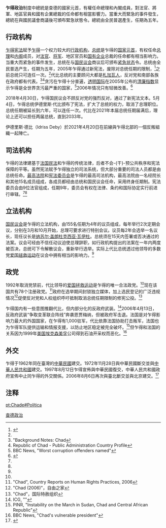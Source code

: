 '''乍得政治'''制度中總統是查德的國家元首，有權任命總理和內閣成員，對法官、將軍、地區官員和國有企業總裁的任命都有相當影響力。當重大而緊急的事件發生，總統在與國民議會商議後可頒布緊急狀態令。總統由全民普選產生，任期為五年。

==行政机构==
[[乍得|乍得]][[宪法|宪法]]赋予[[乍得|乍得]]一个权力较大的[[行政部门|行政机构]]，[[乍得总统|总统]]是乍得的[[国家元首|国家元首]]，有权任命[[乍得总理|总理]]和[[内阁|内阁]]成员，对[[法官|法官]]、[[将军_(軍銜)|将军]]、地区官员和[[国有企业|国有企业]]总裁的任命都有相当影响力。当重大而紧急的事件发生，总统在与[[乍得议会|国民议会]]商议后可颁布[[紧急状态|紧急状态]]令。总统由全民普选产生，任期为五年，2005年乍得通过新宪法，废除对总统任期的限制，<ref name="Term2">{{en}}{{cite web|url=http://news.bbc.co.uk/2/hi/africa/4118482.stm|title=Chad votes to end two-term limit|publisher=BBC News|accessdate=2007-09-20|date=2005年6月22日|archive-date=2008-04-08|archive-url=https://web.archive.org/web/20080408010737/http://news.bbc.co.uk/2/hi/africa/4118482.stm|dead-url=no}}</ref>之前总统只可连任一次。<ref name="Term2"/>代比总统的主要顾问大都是[[札加瓦人|札加瓦人]]，反对党和南部各族在政府都有代表。<ref name="BGN">"Background Notes: Chad</ref><ref name="UNPACP">Republic of Chad - Public Administration Country Profile</ref>贪污在乍得十分普遍，[[透明国际|透明国际]]在2005年公布的[[清廉指数|清廉指数]]显示乍得是全世界贪污最严重的国家，<ref>BBC News, "Worst corruption offenders named"</ref>2006年情况只有轻微改善。<ref>{{en}}{{cite web |url=http://www.transparency.org/content/download/10825/92857/version/1/file/CPI_2006_presskit_eng.pdf |title=Corruption Perceptions Index 2006 |format=PDF |publisher=透明国际 |accessdate=2007-09-03 |deadurl=yes |archiveurl=https://web.archive.org/web/20070925192316/http://www.transparency.org/content/download/10825/92857/version/1/file/CPI_2006_presskit_eng.pdf |archivedate=2007-09-25 }}</ref>

2018年4月30日，乍得国民议会不顾反对党的强烈反对，通过了新宪法文本。5月4日，乍得总统伊德里斯·代比颁布了宪法，扩大了总统的权力，取消了总理职位。总统任期被延长到六年，可以连任一次。代比在2021年本届总统任期届满后，理论上还可以担任两届总统，直到2033年。

伊德里斯·德比（Idriss Deby）於2021年4月20日在前線與乍得北部的一個反叛組織一起陣亡。

==司法机构==
乍得的法律建基于[[法國民法典|法国民法]]和乍得的传统法律，后者不会-{干}-预公共秩序和宪法保障的平等。虽然宪法赋予乍得独立的司法系统，但大部分重要的司法人员都是由总统任命。[[最高法院|最高法院]]和[[宪法委员会|宪法委员会]]是乍得的最高司法机构，最高法院由一名经院长和其他15名成员组成，各成员都经由总统和国民议会任命，采用终身任期制。宪法委员会由9位法官组成，任期9年，委员会有权在法律、条约和国际协定实行前进行审辖。<ref name="UNPACP"/><ref name="BGN"/>

==立法机构==
[[乍得议会|国民议会]]是乍得的立法机构，由155名任期为4年的议员组成，每年举行2次定期会议，分别在3月和10月开始，总理可要求进行特别会议。议员每2年会选举一名议长，现任议长是[[纳苏尔·盖朗杜克西亚·瓦伊杜|纳苏尔·盖朗杜克西亚·瓦伊杜]]。总统须在15天内签署或否决通过的法案。议会可经由不信任动议迫使总理辞职，如行政机构提出的法案在一年内两度被否决，总统可下令解散议会，重新举行选举。实际上代比总统透过他领导的多数党[[爱国拯救运动|爱国拯救运动]]在议会中拥有相当的影响力。<ref name="BGN"/>

==政党==
1992年取消党禁前，代比领导的[[爱国拯救运动|爱国拯救运动]]是乍得的唯一合法政党。<ref name="BGN"/>现在该国共有78个注册政党。<ref name="HRP">"Chad", Country Reports on Human Rights Practices, 2006</ref>政府在选举期间封锁独立媒体，加上选民登记的广泛违规情况<ref name="FH">"Chad (2006)"，自由之家</ref>促使反对党和人权组织呼吁抵制取消总统任期限制的修宪公投。<ref>"Chad"，国际特赦组织</ref>

乍得国内有一些意图推翻代比，但内部分化的反政府武装。<ref>ICG, "{{lang|fr|Tchad: Vers le retour de la guerre?}}"</ref>2006年4月13日，反政府武装“争取变革联合阵线”奔袭恩贾梅纳，但被政府军击退。法国是对乍得影响力最大的外国国家，在乍得有1,000驻军，代比依靠法国协助打击叛军，法国也为乍得军队提供运输和情报支援，以防止地区稳定被完全破坏。<ref>PINR, "Instability on the March in Sudan, Chad and Central African Republic"</ref>但乍得和法国的关系因为1999年[[美国|美国]][[埃克森美孚|埃克森美孚]]公司得到石油开采权而恶化。<ref>BBC News, "Chad's vulnerable president"</ref>

==外交==
乍得于1962年同在臺灣的[[中華民國|中華民國]]建交。1972年11月28日與中華民國斷交並與[[中華人民共和國|中華人民共和國]]建交。1997年8月12日乍得宣佈與中華民國復交，中華人民共和國政府宣佈中止同乍得的外交關係。2006年8月6日再次與臺北斷交並與北京建交。<ref>{{cite web|url=http://www.fmprc.gov.cn/chn/wjb/zzjg/fzs/gjlb/1660/1660x0/default.htm|title=国家概况：乍得|publisher=中华人民共和国外交部|date=2007年8月24日|accessdate=2007-09-20|deadurl=yes|archiveurl=https://web.archive.org/web/20070929160552/http://www.fmprc.gov.cn/chn/wjb/zzjg/fzs/gjlb/1660/1660x0/default.htm|archivedate=2007年9月29日}}</ref>

==注释==
<references/>

{{非洲题目|政治}}

[[Category:查德政治|]]

[[pt:Chade#Política|pt:Chade#Política]]